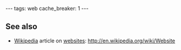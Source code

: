 ---
tags: web
cache_breaker: 1
---
== See also ==

* [[Wikipedia]] article on [[websites]]: http://en.wikipedia.org/wiki/Website
